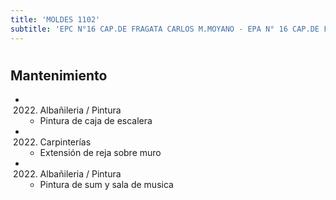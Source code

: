 ```yaml
---
title: 'MOLDES 1102'
subtitle: 'EPC N°16 CAP.DE FRAGATA CARLOS M.MOYANO - EPA N° 16 CAP.DE FRAGATA CARLOS M.MOYANO'
---
```


#


## Mantenimiento

*  (2022) Albañileria / Pintura 
    + Pintura de caja de escalera

*  (2022) Carpinterías 
    + Extensión de reja sobre muro

*  (2022) Albañileria / Pintura 
    + Pintura de sum y sala de musica



